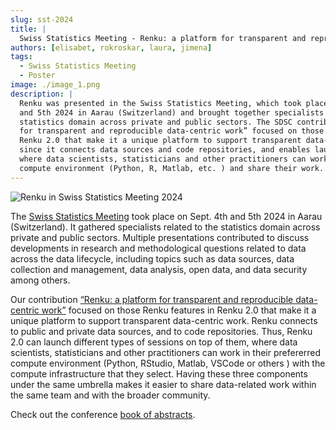 ```yaml
---
slug: sst-2024
title: |
  Swiss Statistics Meeting - Renku: a platform for transparent and reproducible data-centric work
authors: [elisabet, rokroskar, laura, jimena]
tags:
  - Swiss Statistics Meeting
  - Poster
image: ./image_1.png
description: |
  Renku was presented in the Swiss Statistics Meeting, which took place on Sept. 4th
  and 5th 2024 in Aarau (Switzerland) and brought together specialists related to 
  statistics domain across private and public sectors. The SDSC contribution “Renku: a platform 
  for transparent and reproducible data-centric work” focused on those features in 
  Renku 2.0 that make it a unique platform to support transparent data-centric work, 
  since it connects data sources and code repositories, and enables launching sessions, 
  where data scientists, statisticians and other practitioners can work in their prefererred
  compute environment (Python, R, Matlab, etc. ) and share their work.
---
```


![Renku in Swiss Statistics Meeting 2024](./image_1.png)

<!-- truncate -->

The [Swiss Statistics Meeting](https://stat.ch/en/swiss_statistics_meeting) took place
on Sept. 4th and 5th 2024 in Aarau (Switzerland). It gathered specialists related to
the statistics domain across private and public sectors. Multiple presentations contributed
to discuss developments in research and methodological questions related to data across
the data lifecycle, including topics such as data sources,
data collection and management, data analysis, open data, and data security among others.

Our contribution [“Renku: a platform for transparent and reproducible data-centric work”](https://drive.google.com/file/d/1qYsrPm4rm3Osjmjvmoz0RIgWyxWN335F/view?usp=share_link)
focused on those Renku features in Renku 2.0 that make it a unique platform to support
transparent data-centric work. Renku connects to public and private data sources, and to
code repositories. Thus, Renku 2.0 can launch different types of sessions on top of them,
where data scientists, statisticians and other practitioners can work in their prefererred
compute environment (Python, RStudio, Matlab, VSCode or others ) with the compute infrastructure
that they select. Having these three components under the same umbrella makes it easier to
share data-related work within the same team and with the broader community.

Check out the conference [book of abstracts](https://portal-cdn.scnat.ch/asset/60cc5dbd-13e2-53a0-ab5b-d8ba9110c661/Book_of_Abstract%202024_v5.pdf?b=7e802f5d-0c36-585d-9da6-946c253778f8&v=29652b64-c1dd-5bea-bf07-13e6be5fc292_0&s=LgOJou7xqSX7gljgrR5fBZqhBZtQKxMerJzYdDOq2kWX3c64qcNH-YRd5Fv1jY0Lu1OEmh5n2pYG1nVkMg0RsRzHaoEcYrtKvtItNNOwYcyl0oby2aq4OGuHmzmTC_on2D4qWefxMZY7x5jBUlasvEaebv5GUe8fYjfOpogW7AU).
